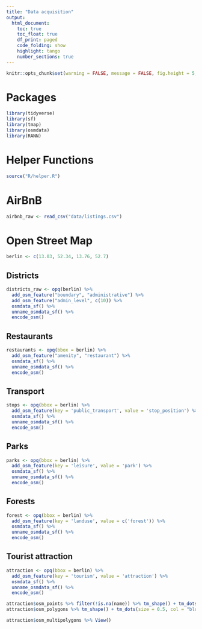 ```yaml
---
title: "Data acquisition"
output: 
  html_document:
    toc: true
    toc_float: true
    df_print: paged
    code_folding: show  
    highlight: tango
    number_sections: true
---
```


```r
knitr::opts_chunk$set(warning = FALSE, message = FALSE, fig.height = 5, fig.width = 12)
```

# Packages
```r
library(tidyverse)
library(sf)
library(tmap)
library(osmdata)
library(RANN)
```

# Helper Functions
```r
source("R/helper.R")
```


# AirBnB
```r
airbnb_raw <- read_csv("data/listings.csv") 
```

# Open Street Map 
```r
berlin <- c(13.03, 52.34, 13.76, 52.7)
```

## Districts
```r
districts_raw <- opq(berlin) %>%
  add_osm_feature("boundary", "administrative") %>%
  add_osm_feature("admin_level", c(10)) %>%
  osmdata_sf() %>% 
  unname_osmdata_sf() %>%
  encode_osm() 
```
## Restaurants
```r
restaurants <- opq(bbox = berlin) %>%
  add_osm_feature("amenity", "restaurant") %>%
  osmdata_sf() %>% 
  unname_osmdata_sf() %>%
  encode_osm()
```

## Transport
```r
stops <- opq(bbox = berlin) %>%
  add_osm_feature(key = 'public_transport', value = 'stop_position') %>%
  osmdata_sf() %>% 
  unname_osmdata_sf() %>%
  encode_osm()  
```

## Parks
```r
parks <- opq(bbox = berlin) %>%
  add_osm_feature(key = 'leisure', value = 'park') %>%
  osmdata_sf() %>% 
  unname_osmdata_sf() %>%
  encode_osm() 
```

## Forests
```r
forest <- opq(bbox = berlin) %>%
  add_osm_feature(key = 'landuse', value = c('forest')) %>%
  osmdata_sf() %>% 
  unname_osmdata_sf() %>%
  encode_osm() 
```

## Tourist attraction
```r
attraction <- opq(bbox = berlin) %>%
  add_osm_feature(key = 'tourism', value = 'attraction') %>%
  osmdata_sf() %>% 
  unname_osmdata_sf() %>%
  encode_osm() 

attraction$osm_points %>% filter(!is.na(name)) %>% tm_shape() + tm_dots(size = 0.5, col = "blue")
attraction$osm_polygons %>% tm_shape() + tm_dots(size = 0.5, col = "blue")

attraction$osm_multipolygons %>% View()
```

